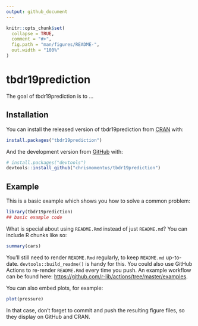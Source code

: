 ```yaml
---
output: github_document
---
```


<!-- README.md is generated from README.Rmd. Please edit that file -->

```r
knitr::opts_chunk$set(
  collapse = TRUE,
  comment = "#>",
  fig.path = "man/figures/README-",
  out.width = "100%"
)
```

# tbdr19prediction

<!-- badges: start -->
<!-- badges: end -->

The goal of tbdr19prediction is to ...

## Installation

You can install the released version of tbdr19prediction from [CRAN](https://CRAN.R-project.org) with:

``` r
install.packages("tbdr19prediction")
```

And the development version from [GitHub](https://github.com/) with:

``` r
# install.packages("devtools")
devtools::install_github("chrismomentus/tbdr19prediction")
```
## Example

This is a basic example which shows you how to solve a common problem:

```r
library(tbdr19prediction)
## basic example code
```

What is special about using `README.Rmd` instead of just `README.md`? You can include R chunks like so:

```r
summary(cars)
```

You'll still need to render `README.Rmd` regularly, to keep `README.md` up-to-date. `devtools::build_readme()` is handy for this. You could also use GitHub Actions to re-render `README.Rmd` every time you push. An example workflow can be found here: <https://github.com/r-lib/actions/tree/master/examples>.

You can also embed plots, for example:

```r
plot(pressure)
```

In that case, don't forget to commit and push the resulting figure files, so they display on GitHub and CRAN.

